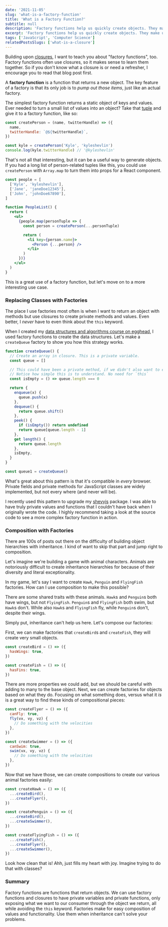 ```yaml
---
date: '2021-11-05'
slug: 'what-is-a-factory-function'
title: 'What is a Factory Function?'
subtitle: null
description: 'Factory functions help us quickly create objects. They make use of closures to have private values and functions, all while avoiding the `this` keyword. Learn how to use them in this article.'
excerpt: 'Factory functions help us quickly create objects. They make use of closures to have private values and functions, all while avoiding the `this` keyword. Learn how to use them in this article.'
tags: ['JavaScript', 'Computer Science']
relatedPostsSlugs: ['what-is-a-closure']
---
```


Building upon [closures](/what-is-a-closure), I want to teach you about "factory functions", too. Factory functions often use closures, so it makes sense to learn them together. So if you don't know what a closure is or need a refresher, I encourage you to read that blog post first.

A **factory function** is a function that returns a new object. <Marker content="On occasion, it may return some other data structure." /> The key feature of a factory is that its only job is to _pump out those items_, just like an actual factory.

The simplest factory function returns a static object of keys and values. Ever needed to turn a small list of values into an object? Take that [tuple](/what-is-a-tuple) and give it to a factory function, like so:

```javascript
const createPerson = (name, twitterHandle) => ({
  name,
  twitterHandle: `@${twitterHandle}`,
})

const kyle = createPerson('Kyle', 'kyleshevlin')
console.log(kyle.twitterHandle) // '@kyleshevlin'
```

That's not all that interesting, but it can be a useful way to generate objects. If you had a long list of person-related tuples like this, you could use `createPerson` with `Array.map` to turn them into props for a React component.

```jsx
const people = [
  ['Kyle', 'kyleshevlin'],
  ['Jane', 'janeDoe12345'],
  ['John', 'johnDoe67890'],
]

function PeopleList() {
  return (
    <ul>
      {people.map(personTuple => {
        const person = createPerson(...personTuple)

        return (
          <li key={person.name}>
            <Person {...person} />
          </li>
        )
      })}
    </ul>
  )
}
```

This is a great use of a factory function, but let's move on to a more interesting use case.

### Replacing Classes with Factories

The place I use factories most often is when I want to return an object with methods but use closures to create private methods and values. Even better, I _never_ have to even think about the `this` keyword.

When I created my [data structures and algorithms course on egghead](https://kyleshevl.in/dsa), I used factory functions to create the data structures. Let's make a `createQueue` factory to show you how this strategy works.

```javascript
function createQueue() {
  // Create an array in closure. This is a private variable.
  const queue = []

  // This could have been a private method, if we didn't also want to expose it
  // Notice how simple this is to understand. No need for `this`
  const isEmpty = () => queue.length === 0

  return {
    enqueue(x) {
      queue.push(x)
    },
    dequeue() {
      return queue.shift()
    },
    peek() {
      if (isEmpty()) return undefined
      return queue[queue.length - 1]
    },
    get length() {
      return queue.length
    },
    isEmpty,
  }
}

const queue1 = createQueue()
```

What's great about this pattern is that it's compatible in _every_ browser. Private fields and private methods for JavaScript classes are widely implemented, but not every where (and never will be).

I recently used this pattern to upgrade my [shevyjs](https://github.com/kyleshevlin/shevyjs) package. I was able to have truly private values and functions that I couldn't have back when I originally wrote the code. I highly recommend taking a look at the source code to see a more complex factory function in action.

### Composition with Factories

There are 100s of posts out there on the difficulty of building object hierarchies with inheritance. I kind of want to skip that part and jump right to composition. <Marker content="Maybe I'll find the energy to write that post or update this one in the future, but I just don't have it in me right now." />

Let's imagine we're building a game with animal characters. Animals are notoriously difficult to create inheritance hierarchies for because of their diversity and literal exceptionality.

In my game, let's say I want to create `Hawk`, `Penguin` and `FlyingFish` factories. How can I use composition to make this possible?

There are some shared traits with these animals. `Hawk`s and `Penguin`s both have wings, but not `FlyingFish`. `Penguin`s and `FlyingFish` both swim, but `Hawk`s don't. While also `Hawk`s and `FlyingFish` fly, while `Penguin`s don't, despite their wings.

Simply put, inheritance can't help us here. Let's compose our factories:

First, we can make factories that `createBird`s and `createFish`, they will create very small objects.

```javascript
const createBird = () => ({
  hasWings: true,
})

const createFish = () => ({
  hasFins: true,
})
```

There are more properties we could add, but we should be careful with adding to many to the base object. Next, we can create factories for objects based on what they do. Focusing on what something does, versus what it _is_ is a great way to find these kinds of compositional pieces:

```javascript
const createFlyer = () => ({
  canFly: true,
  fly(vx, vy, vz) {
    // Do something with the velocities
  },
})

const createSwimmer = () => ({
  canSwim: true,
  swim(vx, vy, vz) {
    // Do something with the velocities
  },
})
```

Now that we have those, we can create compositions to create our various animal factories easily:

```javascript
const createHawk = () => ({
  ...createBird(),
  ...createFlyer(),
})

const createPenguin = () => ({
  ...createBird(),
  ...createSwimmer(),
})

const createFlyingFish = () => ({
  ...createFish(),
  ...createFlyer(),
  ...createSwimmer(),
})
```

Look how clean that is! Ahh, just fills my heart with joy. Imagine trying to do that with classes?

### Summary

Factory functions are functions that return objects. We can use factory functions and closures to have private variables and private functions, only exposing what we want to our consumer through the object we return, all while avoiding the `this` keyword. Factories make for easy composition of values and functionality. Use them when inheritance can't solve your problems.
